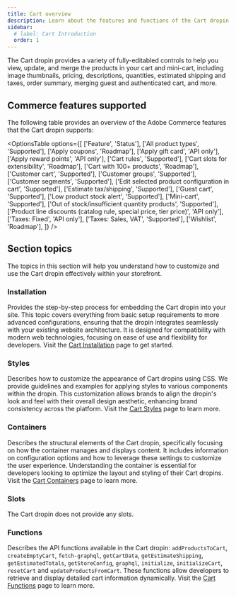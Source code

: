 ```yaml
---
title: Cart overview
description: Learn about the features and functions of the Cart dropin.
sidebar:
  # label: Cart Introduction
  order: 1
---
```



The Cart dropin provides a variety of fully-editabled controls to help you view, update, and merge the products in your cart and mini-cart, including image thumbnails, pricing, descriptions, quantities, estimated shipping and taxes, order summary, merging guest and authenticated cart, and more.

## Commerce features supported

The following table provides an overview of the Adobe Commerce features that the Cart dropin supports:

<OptionsTable
  options={[
    ['Feature', 'Status'],
    ['All product types', 'Supported'],
    ['Apply coupons', 'Roadmap'],
    ['Apply gift card', 'API only'],
    ['Apply reward points', 'API only'],
    ['Cart rules', 'Supported'],
    ['Cart slots for extensibility', 'Roadmap'],
    ['Cart with 100+ products', 'Roadmap'],
    ['Customer cart', 'Supported'],
    ['Customer groups', 'Supported'],
    ['Customer segments', 'Supported'],
    ['Edit selected product configuration in cart', 'Supported'],
    ['Estimate tax/shipping', 'Supported'],
    ['Guest cart', 'Supported'],
    ['Low product stock alert', 'Supported'],
    ['Mini-cart', 'Supported'],
    ['Out of stock/insufficient quantity products', 'Supported'],
    ['Product line discounts (catalog rule, special price, tier price)', 'API only'],
    ['Taxes: Fixed', 'API only'],
    ['Taxes: Sales, VAT', 'Supported'],
    ['Wishlist', 'Roadmap'],
  ]}
/>

## Section topics

The topics in this section will help you understand how to customize and use the Cart dropin effectively within your storefront.

### Installation

Provides the step-by-step process for embedding the Cart dropin into your site. This topic covers everything from basic setup requirements to more advanced configurations, ensuring that the dropin integrates seamlessly with your existing website architecture. It is designed for compatibility with modern web technologies, focusing on ease of use and flexibility for developers. Visit the [Cart Installation](/dropins/cart/cart-installation/) page to get started.

### Styles

Describes how to customize the appearance of Cart dropins using CSS. We provide guidelines and examples for applying styles to various components within the dropin. This customization allows brands to align the dropin's look and feel with their overall design aesthetic, enhancing brand consistency across the platform. Visit the [Cart Styles](/dropins/cart/cart-styles/) page to learn more.

### Containers

Describes the structural elements of the Cart dropin, specifically focusing on how the container manages and displays content. It includes information on configuration options and how to leverage these settings to customize the user experience. Understanding the container is essential for developers looking to optimize the layout and styling of their Cart dropins. Visit the [Cart Containers](/dropins/cart/cart-containers) page to learn more.

### Slots

The Cart dropin does not provide any slots.

### Functions

Describes the API functions available in the Cart dropin: `addProductsToCart`, `createEmptyCart`, `fetch-graphql`, `getCartData`, `getEstimateShipping`, `getEstimatedTotals`, `getStoreConfig`, `graphql`, `initialize`, `initializeCart`, `resetCart` and `updateProductsFromCart`. These functions allow developers to retrieve and display detailed cart information dynamically. Visit the [Cart Functions](/dropins/cart/cart-functions/) page to learn more.